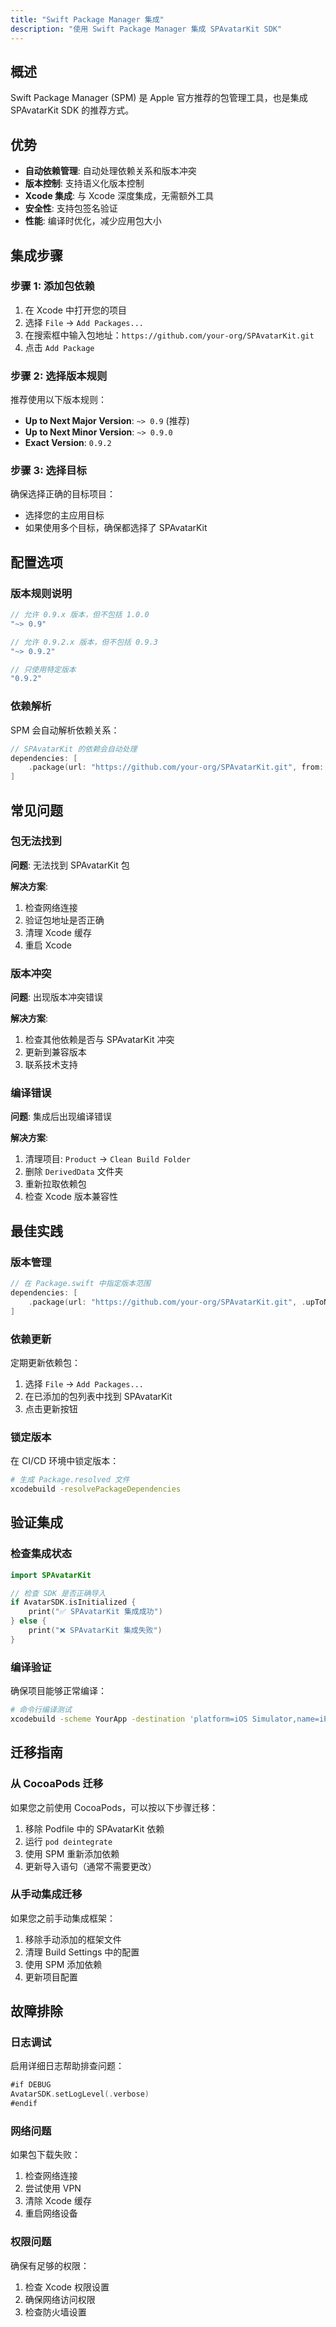 ```yaml
---
title: "Swift Package Manager 集成"
description: "使用 Swift Package Manager 集成 SPAvatarKit SDK"
---
```


## 概述

Swift Package Manager (SPM) 是 Apple 官方推荐的包管理工具，也是集成 SPAvatarKit SDK 的推荐方式。

## 优势

- **自动依赖管理**: 自动处理依赖关系和版本冲突
- **版本控制**: 支持语义化版本控制
- **Xcode 集成**: 与 Xcode 深度集成，无需额外工具
- **安全性**: 支持包签名验证
- **性能**: 编译时优化，减少应用包大小

## 集成步骤

### 步骤 1: 添加包依赖

1. 在 Xcode 中打开您的项目
2. 选择 `File` → `Add Packages...`
3. 在搜索框中输入包地址：`https://github.com/your-org/SPAvatarKit.git`
4. 点击 `Add Package`

### 步骤 2: 选择版本规则

推荐使用以下版本规则：

- **Up to Next Major Version**: `~> 0.9` (推荐)
- **Up to Next Minor Version**: `~> 0.9.0`
- **Exact Version**: `0.9.2`

### 步骤 3: 选择目标

确保选择正确的目标项目：

- 选择您的主应用目标
- 如果使用多个目标，确保都选择了 SPAvatarKit

## 配置选项

### 版本规则说明

```swift
// 允许 0.9.x 版本，但不包括 1.0.0
"~> 0.9"

// 允许 0.9.2.x 版本，但不包括 0.9.3
"~> 0.9.2"

// 只使用特定版本
"0.9.2"
```

### 依赖解析

SPM 会自动解析依赖关系：

```swift
// SPAvatarKit 的依赖会自动处理
dependencies: [
    .package(url: "https://github.com/your-org/SPAvatarKit.git", from: "0.9.0")
]
```

## 常见问题

### 包无法找到

**问题**: 无法找到 SPAvatarKit 包

**解决方案**:
1. 检查网络连接
2. 验证包地址是否正确
3. 清理 Xcode 缓存
4. 重启 Xcode

### 版本冲突

**问题**: 出现版本冲突错误

**解决方案**:
1. 检查其他依赖是否与 SPAvatarKit 冲突
2. 更新到兼容版本
3. 联系技术支持

### 编译错误

**问题**: 集成后出现编译错误

**解决方案**:
1. 清理项目: `Product` → `Clean Build Folder`
2. 删除 `DerivedData` 文件夹
3. 重新拉取依赖包
4. 检查 Xcode 版本兼容性

## 最佳实践

### 版本管理

```swift
// 在 Package.swift 中指定版本范围
dependencies: [
    .package(url: "https://github.com/your-org/SPAvatarKit.git", .upToNextMajor(from: "0.9.0"))
]
```

### 依赖更新

定期更新依赖包：

1. 选择 `File` → `Add Packages...`
2. 在已添加的包列表中找到 SPAvatarKit
3. 点击更新按钮

### 锁定版本

在 CI/CD 环境中锁定版本：

```bash
# 生成 Package.resolved 文件
xcodebuild -resolvePackageDependencies
```

## 验证集成

### 检查集成状态

```swift
import SPAvatarKit

// 检查 SDK 是否正确导入
if AvatarSDK.isInitialized {
    print("✅ SPAvatarKit 集成成功")
} else {
    print("❌ SPAvatarKit 集成失败")
}
```

### 编译验证

确保项目能够正常编译：

```bash
# 命令行编译测试
xcodebuild -scheme YourApp -destination 'platform=iOS Simulator,name=iPhone 14' build
```

## 迁移指南

### 从 CocoaPods 迁移

如果您之前使用 CocoaPods，可以按以下步骤迁移：

1. 移除 Podfile 中的 SPAvatarKit 依赖
2. 运行 `pod deintegrate`
3. 使用 SPM 重新添加依赖
4. 更新导入语句（通常不需要更改）

### 从手动集成迁移

如果您之前手动集成框架：

1. 移除手动添加的框架文件
2. 清理 Build Settings 中的配置
3. 使用 SPM 添加依赖
4. 更新项目配置

## 故障排除

### 日志调试

启用详细日志帮助排查问题：

```swift
#if DEBUG
AvatarSDK.setLogLevel(.verbose)
#endif
```

### 网络问题

如果包下载失败：

1. 检查网络连接
2. 尝试使用 VPN
3. 清除 Xcode 缓存
4. 重启网络设备

### 权限问题

确保有足够的权限：

1. 检查 Xcode 权限设置
2. 确保网络访问权限
3. 检查防火墙设置 